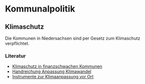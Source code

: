 # Kommunalpolitik

## Klimaschutz

Die Kommunen in Niedersachsen sind per Gesetz zum Klimaschutz verpflichtet.

### Literatur

- [Klimaschutz in finanzschwachen Kommunen](./assets/Klimaschutz_in_finanzschwachen_Kommunen.pdf)
- [Handreichung Anpassung Klimawandel](./assets/Handreichung_Anpassung_Klimawandel.pdf)
- [Instrumente zur Klimaanpassung vor Ort](./assets/Instrumente_zur_Klimaanpassung_vor_Ort.pdf)
